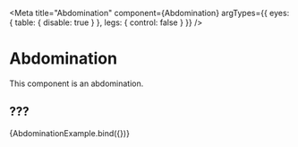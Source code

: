 
<Meta
  title="Abdomination"
  component={Abdomination}
  argTypes={{ eyes: { table: { disable: true } }, legs: { control: false } }}
/>

# Abdomination

This component is an abdomination.

<ArgsTable />

## ???

<Canvas>
  <Story name="Default">{AbdominationExample.bind({})}</Story>
</Canvas>

